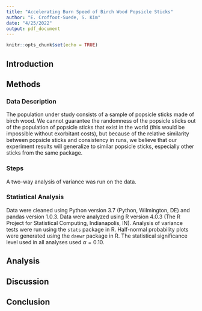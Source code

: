 ```yaml
---
title: "Accelerating Burn Speed of Birch Wood Popsicle Sticks"
author: "E. Croffoot-Suede, S. Kim"
date: "4/25/2022"
output: pdf_document
---
```


```r
knitr::opts_chunk$set(echo = TRUE)
```

## Introduction

## Methods

### Data Description

The population under study consists of a sample of popsicle sticks made of birch wood. We cannot guarantee the randomness of the popsicle sticks out of the population of popsicle sticks that exist in the world (this would be impossible without exorbitant costs), but because of the relative similarity between popsicle sticks and consistency in runs, we believe that our experiment results will generalize to similar popsicle sticks, especially other sticks from the same package.

### Steps

A two-way analysis of variance was run on the data.

### Statistical Analysis

Data were cleaned using Python version 3.7 (Python, Wilmington, DE) and pandas version 1.0.3. Data were analyzed using R version 4.0.3 (The R Project for Statistical Computing, Indianapolis, IN). Analysis of variance tests were run using the `stats` package in R. Half-normal probability plots were generated using the `daewr` package in R. The statistical significance level used in all analyses used $\alpha = 0.10$.

## Analysis

## Discussion

## Conclusion
